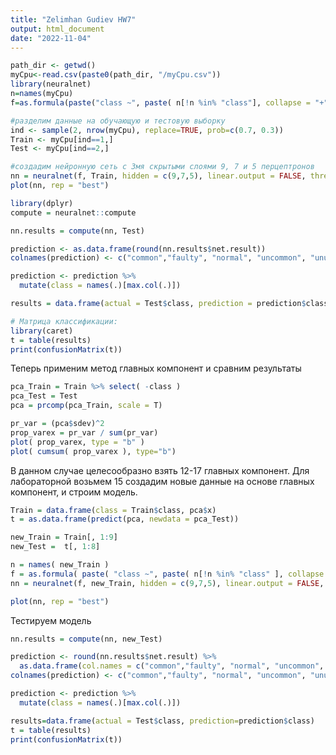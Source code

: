 ---
title: "Zelimhan Gudiev HW7"
output: html_document
date: "2022-11-04"
---

```{r, warning=FALSE}
path_dir <- getwd()
myCpu<-read.csv(paste0(path_dir, "/myCpu.csv"))
library(neuralnet)
n=names(myCpu)
f=as.formula(paste("class ~", paste( n[!n %in% "class"], collapse = "+" )))

#разделим данные на обучающую и тестовую выборку
ind <- sample(2, nrow(myCpu), replace=TRUE, prob=c(0.7, 0.3))
Train <- myCpu[ind==1,]
Test <- myCpu[ind==2,]

#создадим нейронную сеть с 3мя скрытыми слоями 9, 7 и 5 перцептронов
nn = neuralnet(f, Train, hidden = c(9,7,5), linear.output = FALSE, threshold = 0.01)
plot(nn, rep = "best") 
```

```{r, warning=FALSE,echo=FALSE,include=FALSE}
library(dplyr)
compute = neuralnet::compute
```

```{r}
nn.results = compute(nn, Test)

prediction <- as.data.frame(round(nn.results$net.result)) 
colnames(prediction) <- c("common","faulty", "normal", "uncommon", "unusual")

prediction <- prediction %>%
  mutate(class = names(.)[max.col(.)])

results = data.frame(actual = Test$class, prediction = prediction$class)

# Матрица классификации:
library(caret)
t = table(results)
print(confusionMatrix(t))
```
Теперь применим метод главных компонент и сравним результаты
```{r}
pca_Train = Train %>% select( -class )
pca_Test = Test
pca = prcomp(pca_Train, scale = T)

pr_var = (pca$sdev)^2 
prop_varex = pr_var / sum(pr_var)
plot( prop_varex, type = "b" )
plot( cumsum( prop_varex ), type="b")
```

В данном случае целесообразно взять 12-17 главных компонент. Для лабораторной возьмем 15
создадим новые данные на основе главных компонент, и строим модель.
```{r}
Train = data.frame(class = Train$class, pca$x)
t = as.data.frame(predict(pca, newdata = pca_Test))

new_Train = Train[, 1:9]
new_Test =  t[, 1:8]

n = names( new_Train )
f = as.formula( paste( "class ~", paste( n[!n %in% "class" ], collapse = "+" )))
nn = neuralnet(f, new_Train, hidden = c(9,7,5), linear.output = FALSE, threshold=0.01)

plot(nn, rep = "best")
```
Тестируем модель
```{r}
nn.results = compute(nn, new_Test)

prediction <- round(nn.results$net.result) %>%
  as.data.frame(col.names = c("common","faulty", "normal", "uncommon", "unusual"))
colnames(prediction) <- c("common","faulty", "normal", "uncommon", "unusual")

prediction <- prediction %>%
  mutate(class = names(.)[max.col(.)])

results=data.frame(actual = Test$class, prediction=prediction$class)
t = table(results) 
print(confusionMatrix(t))
```